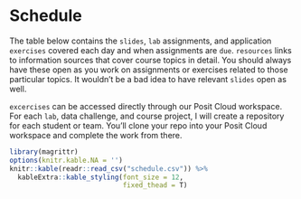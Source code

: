 # Schedule {-}

The table below contains the `slides`, `lab` assignments, and application `exercises` covered each day and when assignments are `due`. `resources` links to information sources that cover course topics in detail. You should always have these open as you work on assignments or exercises related to those particular topics. It wouldn't be a bad idea to have relevant `slides` open as well. 

`excercises` can be accessed directly through our Posit Cloud workspace. For each `lab`, data challenge, and course project, I will create a repository for each student or team. You'll clone your repo into your Posit Cloud workspace and complete the work from there.

```r
library(magrittr)
options(knitr.kable.NA = '')
knitr::kable(readr::read_csv("schedule.csv")) %>%
  kableExtra::kable_styling(font_size = 12,
                            fixed_thead = T)
```
